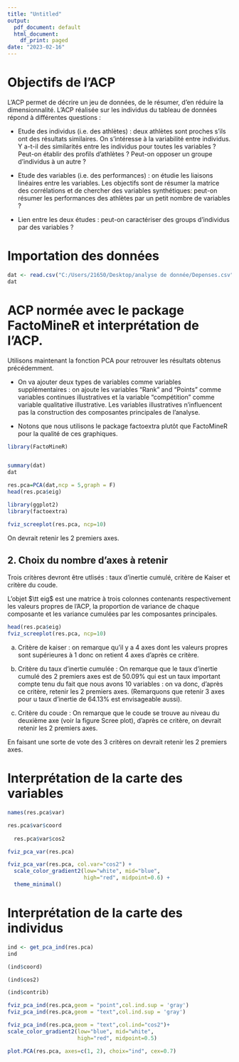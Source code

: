 ```yaml
---
title: "Untitled"
output:
  pdf_document: default
  html_document:
    df_print: paged
date: "2023-02-16"
---
```





# Objectifs de l'ACP 
L'ACP permet de décrire un jeu de données, de le résumer, d'en réduire la dimensionnalité.
L'ACP réalisée sur les individus du tableau de données répond à différentes questions :

 - Etude des individus (i.e. des athlètes) : deux athlètes sont proches s'ils ont des résultats similaires. On s'intéresse à la variabilité entre individus. Y a-t-il des similarités entre les individus pour toutes les variables ? Peut-on établir des profils d'athlètes ? Peut-on opposer un groupe d'individus à un autre ?
 - Etude des variables (i.e. des performances) : on étudie les liaisons linéaires entre les variables. Les objectifs sont de résumer la matrice des corrélations et de chercher des variables synthétiques: peut-on résumer les performances des athlètes par un petit nombre de variables ?

- Lien entre les deux études : peut-on caractériser des groups d'individus par des variables ?

# Importation des données

```r

dat <- read.csv("C:/Users/21650/Desktop/analyse de donnée/Depenses.csv",sep = ",",header = TRUE,row.names=1)
dat

```


# ACP normée avec le package FactoMineR et interprétation de l'ACP.
  
Utilisons maintenant la fonction PCA pour retrouver les résultats obtenus précédemment. 
 
 - On va ajouter deux types de variables comme variables supplémentaires : on ajoute les variables "Rank" and "Points" comme variables continues illustratives et la variable "compétition" comme variable qualitative illustrative.
Les variables illustratives n'influencent pas la construction des composantes principales de l'analyse. 

 - Notons que nous utilisons le package factoextra plutôt que FactoMineR pour la qualité de ces graphiques.
 


```r

library(FactoMineR)


summary(dat)
dat

```

```r
res.pca=PCA(dat,ncp = 5,graph = F)
head(res.pca$eig) 

```
```r

library(ggplot2)
library(factoextra)

fviz_screeplot(res.pca, ncp=10)

 ```
 
  On devrait retenir les 2 premiers axes.
  
## 2. Choix du nombre d'axes à retenir

Trois critères devront être utlisés : taux d'inertie cumulé, critère de Kaiser et critère du coude.

L'objet $\tt eig$ est une matrice à trois colonnes contenants respectivement les valeurs propres de l'ACP, la proportion de variance de chaque composante et les variance cumulées par les composantes principales.   

```r
head(res.pca$eig)
fviz_screeplot(res.pca, ncp=10)
```


a)	Critère de kaiser : on remarque qu’il y a 4 axes dont les valeurs propres sont supérieures à 1 donc on retient 4 axes d’après ce critère.

b)	Critère du taux d’inertie cumulée :
On remarque que le taux d’inertie cumulé des 2 premiers axes est de 50.09% qui est un taux important compte tenu du fait que nous avons 10 variables : on va donc, d’après ce critère, retenir les 2 premiers axes. 
(Remarquons que retenir 3 axes pour u taux d'inertie de 64.13% est envisageable aussi).
c)	Critère du coude : On remarque que le coude se trouve au niveau du deuxième axe (voir la figure Scree plot), d’après ce critère, on devrait retenir les 2 premiers axes.
 


         
En faisant une sorte de vote des 3 critères on devrait  retenir les 2 premiers axes.






# Interprétation de la carte des variables

```r



names(res.pca$var)

res.pca$var$coord
  
  res.pca$var$cos2 
``` 
```r
   
fviz_pca_var(res.pca)

fviz_pca_var(res.pca, col.var="cos2") +
  scale_color_gradient2(low="white", mid="blue", 
                        high="red", midpoint=0.6) + 
  theme_minimal()

```



# Interprétation de la carte des individus

```r

ind <- get_pca_ind(res.pca)
ind
```

```r

(ind$coord)
```
```r

(ind$cos2)
```
```r

(ind$contrib)
```
```r
fviz_pca_ind(res.pca,geom = "point",col.ind.sup = 'gray')
fviz_pca_ind(res.pca,geom = "text",col.ind.sup = 'gray')
```
```r

fviz_pca_ind(res.pca,geom = "text",col.ind="cos2")+
scale_color_gradient2(low="blue", mid="white", 
                      high="red", midpoint=0.5)
```
```r

plot.PCA(res.pca, axes=c(1, 2), choix="ind", cex=0.7)

```
